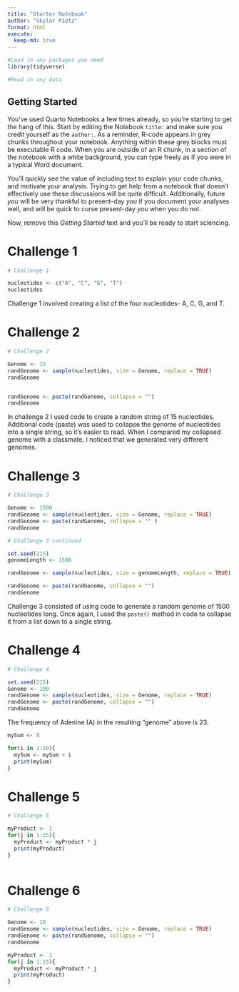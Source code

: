 ```yaml
---
title: "Starter Notebook"
author: "Skylar Pietz"
format: html
execute:
  keep-md: true
---
```


```r
#Load in any packages you need
library(tidyverse)

#Read in any data

```

## Getting Started

You've used Quarto Notebooks a few times already, so you're starting to get the hang of this. Start by editing the Notebook `title:` and make sure you credit yourself as the `author:`. As a reminder, R-code appears in grey chunks throughout your notebook. Anything within these grey blocks must be executable R code. When you are outside of an R chunk, in a section of the notebook with a white background, you can type freely as if you were in a typical Word document.

You'll quickly see the value of including text to explain your code chunks, and motivate your analysis. Trying to get help from a notebook that doesn't effectively use these discussions will be quite difficult. Additionally, future *you* will be very thankful to present-day *you* if you document your analyses well, and will be quick to curse present-day *you* when you do not.

Now, remove this *Getting Started* text and you'll be ready to start sciencing.

# Challenge 1

```r
# Challenge 1

nucleotides <- c("A", "C", "G", "T")
nucleotides

```

Challenge 1 involved creating a list of the four nucleotides- A, C, G, and T.

# Challenge 2

```r
# Challenge 2

Genome <- 15 
randGenome <- sample(nucleotides, size = Genome, replace = TRUE)
randGenome



```

```r
randGenome <- paste(randGenome, collapse = "")
randGenome

```

In challenge 2 I used code to create a random string of 15 nucleotides. Additional code (paste) was used to collapse the genome of nucleotides into a single string, so it's easier to read. When I compared my collapsed genome with a classmate, I noticed that we generated very different genomes.

# Challenge 3

```r
# Challenge 3

Genome <- 1500 
randGenome <- sample(nucleotides, size = Genome, replace = TRUE)
randGenome <- paste(randGenome, collapse = "" )
randGenome

```

```r
# Challenge 3 continued

set.seed(215)
genomeLength <- 1500

randGenome <- sample(nucleotides, size = genomeLength, replace = TRUE)

randGenome <- paste(randGenome, collapse = "")
randGenome
```

Challenge 3 consisted of using code to generate a random genome of 1500 nucleotides long. Once again, I used the `paste()` method in code to collapse it from a list down to a single string.

# Challenge 4

```r
# Challenge 4

set.seed(215)
Genome <- 100
randGenome <- sample(nucleotides, size = Genome, replace = TRUE)
randGenome <- paste(randGenome, collapse = "")
randGenome

```

The frequency of Adenine (A) in the resulting "genome" above is 23.

```r
mySum <- 0

for(i in 1:10){
  mySum <- mySum + i
  print(mySum)
}
```

# Challenge 5

```r
# Challenge 5 

myProduct <- 1
for(j in 1:15){
  myProduct <- myProduct * j
  print(myProduct)
}
  
```

# Challenge 6

```r
# Challenge 6

Genome <- 10
randGenome <- sample(nucleotides, size = Genome, replace = TRUE)
randGenome <- paste(randGenome, collapse = "")
randGenome

```

```r
myProduct <- 1
for(j in 1:15){
  myProduct <- myProduct * j
  print(myProduct)
}
```
